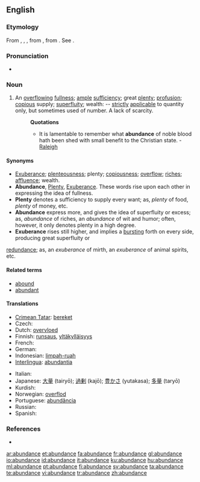 {{wikipedia}}
==English==

===Etymology===
From {{etyl|ang}} {{term|habundaunce|lang=ang}}, {{term|abundance|lang=ang}}, {{etyl|fro}} {{term|abundance|lang=fro}}, from {{etyl|la}} {{term|abundantia|lang=la}}, from {{term|abundo|abundō|lang=la}}. See {{term|abound|lang=en}}.

===Pronunciation===
* {{audio|en-us-abundance.ogg|Audio (US)}}

===Noun===
{{en-noun}}

# An [[overflowing]] [[fullness]]; [[ample]] [[sufficiency]]; great [[plenty]]; [[profusion]]; [[copious]] supply; [[superfluity]]; wealth: -- [[strictly]] [[applicable]] to quantity only, but sometimes used of number. A lack of scarcity.
#: '''Quotations'''
#:* It is lamentable to remember what '''abundance''' of noble blood hath been shed with small benefit to the Christian state. - [[Raleigh]]

====Synonyms====
* [[exuberance|Exuberance]]; [[plenteousness]]; plenty; [[copiousness]]; [[overflow]]; [[riches]]; [[affluence]]; wealth.
* '''Abundance''', [[plenty|Plenty]], [[exuberance|Exuberance]]. These words rise upon each other in expressing the idea of fullness.
* '''Plenty''' denotes a sufficiency to supply every want; as, ''plenty'' of food, ''plenty'' of money, etc.
* '''Abundance''' express more, and gives the idea of superfluity or excess; as, ''abundance'' of riches, an ''abundance'' of wit and humor; often, however, it only denotes plenty in a high degree.
* '''Exuberance''' rises still higher, and implies a [[bursting]] forth on every side, producing great superfluity or
[[redundance]]; as, an ''exuberance'' of mirth, an ''exuberance'' of animal spirits, etc.

====Related terms====
* [[abound]]
* [[abundant]]

====Translations====
{{trans-top|ample sufficiency}}
* [[Crimean Tatar]]: [[bereket]]
* Czech: {{t-|cs|hojnost|f}}
* Dutch: [[overvloed]]
* Finnish: [[runsaus]], [[yltäkylläisyys]]
* French: {{t+|fr|abondance}}
* German: {{t+|de|Überfluss|m}}
* Indonesian: [[limpah-ruah]]
* [[Interlingua]]: [[abundantia]]
{{trans-mid}}
* Italian: {{t+|it|abbondanza}}
* Japanese: [[大量]] (tairyō); [[過剰]] (kajō); [[豊かさ]] (yutakasa); [[多量]] (taryō)
* Kurdish: {{t|ku|زۆری|tr=zori|sc=KUchar}}
* Norwegian: [[overflod]] {{c}}
* Portuguese: [[abundância]] {{f}}
* Russian: {{t+|ru|изобилие|n|sc=Cyrl}}
* Spanish: {{t+|es|abundancia}}
{{trans-bottom}}

===References===
* {{R:1913}}

[[ar:abundance]]
[[et:abundance]]
[[fa:abundance]]
[[fr:abundance]]
[[gl:abundance]]
[[io:abundance]]
[[id:abundance]]
[[it:abundance]]
[[ku:abundance]]
[[hu:abundance]]
[[ml:abundance]]
[[pt:abundance]]
[[fi:abundance]]
[[sv:abundance]]
[[ta:abundance]]
[[te:abundance]]
[[vi:abundance]]
[[tr:abundance]]
[[zh:abundance]]